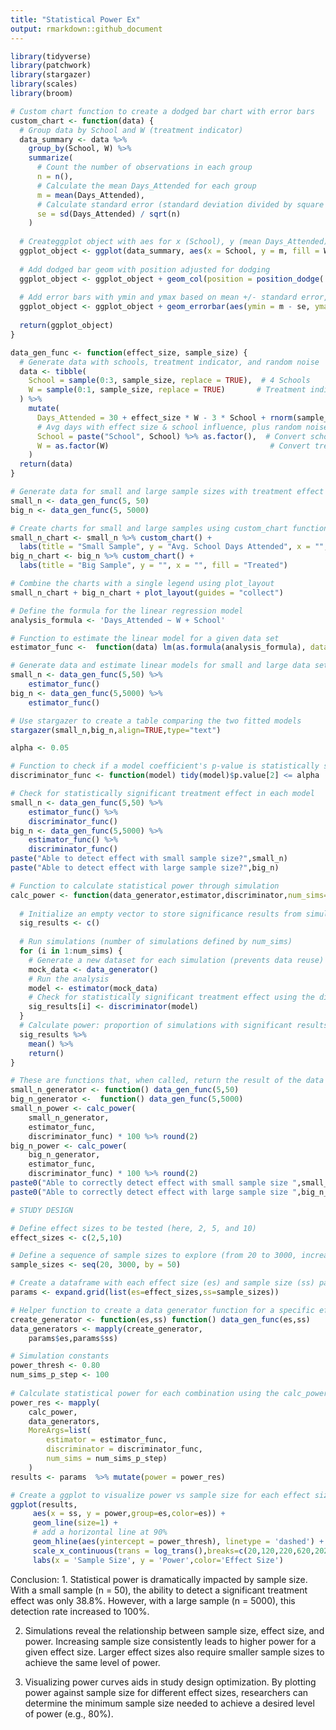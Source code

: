 ---
title: "Statistical Power Ex"
output: rmarkdown::github_document
---

```{r}
library(tidyverse)
library(patchwork)
library(stargazer)
library(scales)
library(broom)
```

```{r}
# Custom chart function to create a dodged bar chart with error bars
custom_chart <- function(data) {
  # Group data by School and W (treatment indicator)
  data_summary <- data %>%
    group_by(School, W) %>%
    summarize(
      # Count the number of observations in each group
      n = n(),
      # Calculate the mean Days_Attended for each group
      m = mean(Days_Attended),
      # Calculate standard error (standard deviation divided by square root of n)
      se = sd(Days_Attended) / sqrt(n)
    )
  
  # Createggplot object with aes for x (School), y (mean Days_Attended), and fill (W)
  ggplot_object <- ggplot(data_summary, aes(x = School, y = m, fill = W))
  
  # Add dodged bar geom with position adjusted for dodging
  ggplot_object <- ggplot_object + geom_col(position = position_dodge(.9))
  
  # Add error bars with ymin and ymax based on mean +/- standard error, with dodging
  ggplot_object <- ggplot_object + geom_errorbar(aes(ymin = m - se, ymax = m + se), position = position_dodge(.9))
  
  return(ggplot_object)
}
```

```{r}
data_gen_func <- function(effect_size, sample_size) {
  # Generate data with schools, treatment indicator, and random noise
  data <- tibble(
    School = sample(0:3, sample_size, replace = TRUE),  # 4 Schools
    W = sample(0:1, sample_size, replace = TRUE)       # Treatment indicator
  ) %>%
    mutate(
      Days_Attended = 30 + effect_size * W - 3 * School + rnorm(sample_size, mean = 0, sd = 10),
      # Avg days with effect size & school influence, plus random noise
      School = paste("School", School) %>% as.factor(),  # Convert school to factor
      W = as.factor(W)                                    # Convert treatment indicator to factor
    )
  return(data)
}

# Generate data for small and large sample sizes with treatment effect
small_n <- data_gen_func(5, 50)
big_n <- data_gen_func(5, 5000)

# Create charts for small and large samples using custom_chart function
small_n_chart <- small_n %>% custom_chart() + 
  labs(title = "Small Sample", y = "Avg. School Days Attended", x = "", fill = "Treated")
big_n_chart <- big_n %>% custom_chart() + 
  labs(title = "Big Sample", y = "", x = "", fill = "Treated")

# Combine the charts with a single legend using plot_layout
small_n_chart + big_n_chart + plot_layout(guides = "collect")

```

```{r}
# Define the formula for the linear regression model
analysis_formula <- 'Days_Attended ~ W + School'

# Function to estimate the linear model for a given data set
estimator_func <-  function(data) lm(as.formula(analysis_formula), data = data)

# Generate data and estimate linear models for small and large data sets
small_n <- data_gen_func(5,50) %>%
    estimator_func()
big_n <- data_gen_func(5,5000) %>% 
    estimator_func()

# Use stargazer to create a table comparing the two fitted models
stargazer(small_n,big_n,align=TRUE,type="text")
```

```{r}
alpha <- 0.05

# Function to check if a model coefficient's p-value is statistically significant
discriminator_func <- function(model) tidy(model)$p.value[2] <= alpha

# Check for statistically significant treatment effect in each model
small_n <- data_gen_func(5,50) %>%
    estimator_func() %>% 
    discriminator_func()
big_n <- data_gen_func(5,5000) %>% 
    estimator_func() %>% 
    discriminator_func()
paste("Able to detect effect with small sample size?",small_n)
paste("Able to detect effect with large sample size?",big_n)
```

```{r}

# Function to calculate statistical power through simulation
calc_power <- function(data_generator,estimator,discriminator,num_sims=500) {
  
  # Initialize an empty vector to store significance results from simulations
  sig_results <- c()
  
  # Run simulations (number of simulations defined by num_sims)
  for (i in 1:num_sims) {
    # Generate a new dataset for each simulation (prevents data reuse)
    mock_data <- data_generator()
    # Run the analysis
    model <- estimator(mock_data)
    # Check for statistically significant treatment effect using the discriminator function
    sig_results[i] <- discriminator(model)
  }
  # Calculate power: proportion of simulations with significant results (mean of sig_results)
  sig_results %>%
    mean() %>%
    return()
}

# These are functions that, when called, return the result of the data generator with those parameters
small_n_generator <- function() data_gen_func(5,50)
big_n_generator <-  function() data_gen_func(5,5000)
small_n_power <- calc_power(
    small_n_generator,
    estimator_func,
    discriminator_func) * 100 %>% round(2)
big_n_power <- calc_power(
    big_n_generator,
    estimator_func,
    discriminator_func) * 100 %>% round(2)
paste0("Able to correctly detect effect with small sample size ",small_n_power,"% of the time.")
paste0("Able to correctly detect effect with large sample size ",big_n_power,"% of the time.")
```

```{r}
# STUDY DESIGN 

# Define effect sizes to be tested (here, 2, 5, and 10)
effect_sizes <- c(2,5,10)

# Define a sequence of sample sizes to explore (from 20 to 3000, increasing by 50)
sample_sizes <- seq(20, 3000, by = 50)

# Create a dataframe with each effect size (es) and sample size (ss) pair
params <- expand.grid(list(es=effect_sizes,ss=sample_sizes))

# Helper function to create a data generator function for a specific effect size and sample size
create_generator <- function(es,ss) function() data_gen_func(es,ss)
data_generators <- mapply(create_generator,
    params$es,params$ss)

# Simulation constants
power_thresh <- 0.80
num_sims_p_step <- 100
    
# Calculate statistical power for each combination using the calc_power function
power_res <- mapply(
    calc_power,
    data_generators,
    MoreArgs=list(
        estimator = estimator_func,
        discriminator = discriminator_func,
        num_sims = num_sims_p_step)
    )
results <- params  %>% mutate(power = power_res)

# Create a ggplot to visualize power vs sample size for each effect size
ggplot(results,
     aes(x = ss, y = power,group=es,color=es)) +
     geom_line(size=1) +
     # add a horizontal line at 90%
     geom_hline(aes(yintercept = power_thresh), linetype = 'dashed') + 
     scale_x_continuous(trans = log_trans(),breaks=c(20,120,220,620,2020,3000)) +
     labs(x = 'Sample Size', y = 'Power',color='Effect Size')
```

Conclusion: 1. Statistical power is dramatically impacted by sample size. With a small sample (n = 50), the ability to detect a significant treatment effect was only 38.8%. However, with a large sample (n = 5000), this detection rate increased to 100%.

2.  Simulations reveal the relationship between sample size, effect size, and power. Increasing sample size consistently leads to higher power for a given effect size. Larger effect sizes also require smaller sample sizes to achieve the same level of power.

3.  Visualizing power curves aids in study design optimization. By plotting power against sample size for different effect sizes, researchers can determine the minimum sample size needed to achieve a desired level of power (e.g., 80%).
